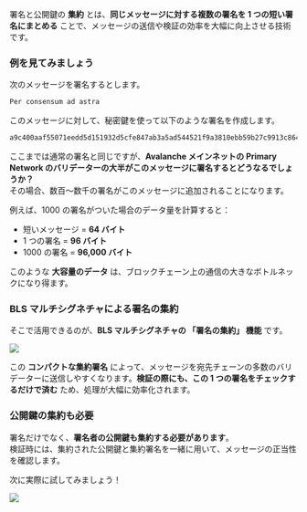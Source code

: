 署名と公開鍵の **集約** とは、**同じメッセージに対する複数の署名を 1 つの短い署名にまとめる** ことで、メッセージの送信や検証の効率を大幅に向上させる技術です。  

### 例を見てみましょう  
次のメッセージを署名するとします。  

```bash title="メッセージ"
Per consensum ad astra
```

このメッセージに対して、秘密鍵を使って以下のような署名を作成します。  

```bash
a9c400aaf55071eedd5d151932d5cfe847ab3a5ad544521f9a3810ebb59b27c9913c86449405d3dff86c54fcc62ec48a19b182c7c87008619e88e281048f7c58b5c2cb07a1dfcf1a0e43a3678fb9efa04c218140fe5ec02d92c8eb9fbbdf312b
```

ここまでは通常の署名と同じですが、**Avalanche メインネットの Primary Network のバリデーターの大半がこのメッセージに署名するとどうなるでしょうか？**  
その場合、数百～数千の署名がこのメッセージに追加されることになります。  

例えば、1000 の署名がついた場合のデータ量を計算すると：  

- 短いメッセージ = **64 バイト**  
- 1 つの署名 = **96 バイト**  
- 1000 の署名 = **96,000 バイト**  

このような **大容量のデータ** は、ブロックチェーン上の通信の大きなボトルネックになり得ます。  

### BLS マルチシグネチャによる署名の集約  
そこで活用できるのが、**BLS マルチシグネチャの 「署名の集約」 機能** です。  

![](/common-images/cryptography/signature-aggregation.png)  

この **コンパクトな集約署名** によって、メッセージを宛先チェーンの多数のバリデーターに送信しやすくなります。**検証の際にも、この 1 つの署名をチェックするだけで済む** ため、処理が大幅に効率化されます。  

### 公開鍵の集約も必要  
署名だけでなく、**署名者の公開鍵も集約する必要があります**。  
検証時には、集約された公開鍵と集約署名を一緒に用いて、メッセージの正当性を確認します。  

次に実際に試してみましょう！  

![](/common-images/cryptography/multi-signature-schemes-methods.png)  